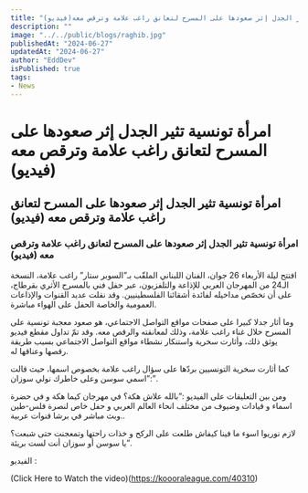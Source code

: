 ```yaml
---
title: "امرأة تونسية تثير الجدل إثر صعودها على المسرح لتعانق راغب علامة وترقص معه(فيديو)"
description: ""
image: "../../public/blogs/raghib.jpg"
publishedAt: "2024-06-27"
updatedAt: "2024-06-27"
author: "EddDev"
isPublished: true
tags:
- News
---
```


# امرأة تونسية تثير الجدل إثر صعودها على المسرح لتعانق راغب علامة وترقص معه (فيديو)

## امرأة تونسية تثير الجدل إثر صعودها على المسرح لتعانق راغب علامة وترقص معه (فيديو)

### امرأة تونسية تثير الجدل إثر صعودها على المسرح لتعانق راغب علامة وترقص معه (فيديو)

افتتح ليلة الأربعاء 26 جوان، الفنان اللبناني الملقّب بـ”السوبر ستار” راغب علامة، النسخة الـ24 من المهرجان العربي للإذاعة والتلفزيون، عبر حفل فني بالمسرح الأثري بقرطاج، على أن تخصّص مداخيله لفائدة أشقائنا الفلسطينيين.
وقد نقلت عديد القنوات والإذاعات العمومية والخاصة الحفل على الهواء مباشرة.

وما أثار جدلا كبيرا على صفحات مواقع التواصل الاجتماعي، هو صعود معجبة تونسية على المسرح خلال غناء راغب علامة، وذلك لمعانقته والرقص معه.
وقد تمّ تداول مقطع فيديو يوثق ذلك، وأثارت سخرية واستنكار نشطاء مواقع التواصل الاجتماعي بسبب طريقة رقصها وعناقها له.

كما أثارت سخرية التونسيين بردّها على سؤال راغب علامة بخصوص اسمها، حيث قالت :”اسمي سوسن وعلى خاطرك نولي سوزان”.

ومن بين التعليقات على الفيديو :”بالله علاش هكة؟ في مهرجان كيما هكة و في حضرة اسماء و قيادات وضيوف من مختلف انحاء العالم العربي و حفل خاص لنصرة فلس-طين وبث مباشر في برشا قنوات عربية..

لازم نوريوا اسوء ما فينا كيفاش طلعت على الركح و خذات راحتها وتمعجنت حتى شبعت؟ يا سوسن أو سوزان أنت لست بريئة”.

الفيديو :

(Click Here to Watch the video)(https://koooraleague.com/40310)